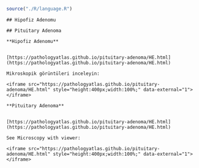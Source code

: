 


```r

source("./R/language.R")

```




```asis

## Hipofiz Adenomu

```




```asis

## Pituitary Adenoma

```




```asis

**Hipofiz Adenomu**


[https://pathologyatlas.github.io/pituitary-adenoma/HE.html](https://pathologyatlas.github.io/pituitary-adenoma/HE.html)

Mikroskopik görüntüleri inceleyin:

<iframe src="https://pathologyatlas.github.io/pituitary-adenoma/HE.html" style="height:400px;width:100%;" data-external="1"></iframe>

```




```asis

**Pituitary Adenoma**


[https://pathologyatlas.github.io/pituitary-adenoma/HE.html](https://pathologyatlas.github.io/pituitary-adenoma/HE.html)

See Microscopy with viewer: 

<iframe src="https://pathologyatlas.github.io/pituitary-adenoma/HE.html" style="height:400px;width:100%;" data-external="1"></iframe>

```



